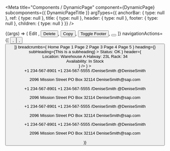 
<Meta
  title="Components / DynamicPage"
  component={DynamicPage}
  subcomponents={{ DynamicPageTitle }}
  argTypes={{
    anchorBar: {
      type: null
    },
    ref: {
      type: null
    },
    title: {
      type: null
    },
    header: {
      type: null
    },
    footer: {
      type: null
    },
    children: {
      type: null
    }
  }}
/>

<DocsHeader />

<Canvas>
  <Story name="Default">
    {(args) => (
      <DynamicPage
        {...args}
        style={{ maxHeight: '100vh' }}
        title={
          <DynamicPageTitle
            actions={[
              <Button key={'edit'} design={ButtonDesign.Emphasized}>
                Edit
              </Button>,
              <Button key={'delete'} design={ButtonDesign.Transparent}>
                Delete
              </Button>,
              <Button key={'copy'} design={ButtonDesign.Transparent}>
                Copy
              </Button>,
              <Button key={'toggleFoooter'} design={ButtonDesign.Transparent}>
                Toggle Footer
              </Button>,
              <Button key={'action'} icon="action" design={ButtonDesign.Transparent}></Button>
            ]}
            navigationActions={[
              <Button key={'fullscreen'} icon="full-screen" design={ButtonDesign.Transparent} />,
              <Button key={'exitFullscreen'} icon="exit-full-screen" design={ButtonDesign.Transparent} />,
              <Button key={'decline'} icon="decline" design={ButtonDesign.Transparent} />
            ]}
            breadcrumbs={
              <Breadcrumbs>
                <Link>Home</Link>
                <Link>Page 1</Link>
                <Link>Page 2</Link>
                <Link>Page 3</Link>
                <Link>Page 4</Link>
                <Link>Page 5</Link>
              </Breadcrumbs>
            }
            heading={<Title>Header Title</Title>}
            subHeading={<Label>This is a subheading</Label>}
          >
            <Badge>Status: OK</Badge>
          </DynamicPageTitle>
        }
        header={
          <DynamicPageHeader
            headerContent={
              <>
                <div style={{ display: 'flex', flexDirection: 'column' }}>
                  <Label>Location: Warehouse A</Label>
                  <Label>Halway: 23L</Label>
                  <Label>Rack: 34</Label>
                </div>
                <div style={{ display: 'flex', flexDirection: 'column', marginLeft: '2vw' }}>
                  <Label>Availability:</Label>
                  <ObjectStatus state={ValueState.Success}>In Stock</ObjectStatus>
                </div>
              </>
            }
          />
        }
      >
        <Form style={{ paddingBottom: '2rem', zIndex: 0 }} columnsXL={4} columnsL={4}>
          <FormGroup title="Phone Numbers">
            <FormItem label="Home">
              <Text>+1 234-567-8901</Text>
            </FormItem>
            <FormItem label="">
              <Text>+1 234-567-5555</Text>
            </FormItem>
          </FormGroup>
          <FormGroup title="Social Accounts">
            <FormItem label="LinkedIn">
              <Text>/DeniseSmith</Text>
            </FormItem>
            <FormItem label="Twitter">
              <Text>@DeniseSmith</Text>
            </FormItem>
          </FormGroup>
        </Form>
        <Form style={{ paddingBottom: '2rem' }} columnsXL={4} columnsL={4}>
          <FormGroup title="Addresses">
            <FormItem label="Home Address">
              <Text>2096 Mission Street</Text>
            </FormItem>
            <FormItem label="Mailing Address">
              <Text>PO Box 32114</Text>
            </FormItem>
          </FormGroup>
          <FormGroup title="Mailing Address">
            <FormItem label="Work">
              <Text>DeniseSmith@sap.com</Text>
            </FormItem>
          </FormGroup>
        </Form>
        <Form style={{ paddingBottom: '2rem' }} columnsXL={4} columnsL={4}>
          <FormGroup title="Phone Numbers">
            <FormItem label="Home">
              <Text>+1 234-567-8901</Text>
            </FormItem>
            <FormItem label="">
              <Text>+1 234-567-5555</Text>
            </FormItem>
          </FormGroup>
          <FormGroup title="Social Accounts">
            <FormItem label="LinkedIn">
              <Text>/DeniseSmith</Text>
            </FormItem>
            <FormItem label="Twitter">
              <Text>@DeniseSmith</Text>
            </FormItem>
          </FormGroup>
        </Form>
        <Form style={{ paddingBottom: '2rem' }} columnsXL={4} columnsL={4}>
          <FormGroup title="Addresses">
            <FormItem label="Home Address">
              <Text>2096 Mission Street</Text>
            </FormItem>
            <FormItem label="Mailing Address">
              <Text>PO Box 32114</Text>
            </FormItem>
          </FormGroup>
          <FormGroup title="Mailing Address">
            <FormItem label="Work">
              <Text>DeniseSmith@sap.com</Text>
            </FormItem>
          </FormGroup>
        </Form>
        <Form style={{ paddingBottom: '2rem', zIndex: 0 }} columnsXL={4} columnsL={4}>
          <FormGroup title="Phone Numbers">
            <FormItem label="Home">
              <Text>+1 234-567-8901</Text>
            </FormItem>
            <FormItem label="">
              <Text>+1 234-567-5555</Text>
            </FormItem>
          </FormGroup>
          <FormGroup title="Social Accounts">
            <FormItem label="LinkedIn">
              <Text>/DeniseSmith</Text>
            </FormItem>
            <FormItem label="Twitter">
              <Text>@DeniseSmith</Text>
            </FormItem>
          </FormGroup>
        </Form>
        <Form style={{ paddingBottom: '2rem' }} columnsXL={4} columnsL={4}>
          <FormGroup title="Addresses">
            <FormItem label="Home Address">
              <Text>2096 Mission Street</Text>
            </FormItem>
            <FormItem label="Mailing Address">
              <Text>PO Box 32114</Text>
            </FormItem>
          </FormGroup>
          <FormGroup title="Mailing Address">
            <FormItem label="Work">
              <Text>DeniseSmith@sap.com</Text>
            </FormItem>
          </FormGroup>
        </Form>
        <Form style={{ paddingBottom: '2rem' }} columnsXL={4} columnsL={4}>
          <FormGroup title="Phone Numbers">
            <FormItem label="Home">
              <Text>+1 234-567-8901</Text>
            </FormItem>
            <FormItem label="">
              <Text>+1 234-567-5555</Text>
            </FormItem>
          </FormGroup>
          <FormGroup title="Social Accounts">
            <FormItem label="LinkedIn">
              <Text>/DeniseSmith</Text>
            </FormItem>
            <FormItem label="Twitter">
              <Text>@DeniseSmith</Text>
            </FormItem>
          </FormGroup>
        </Form>
        <Form style={{ paddingBottom: '2rem' }} columnsXL={4} columnsL={4}>
          <FormGroup title="Addresses">
            <FormItem label="Home Address">
              <Text>2096 Mission Street</Text>
            </FormItem>
            <FormItem label="Mailing Address">
              <Text>PO Box 32114</Text>
            </FormItem>
          </FormGroup>
          <FormGroup title="Mailing Address">
            <FormItem label="Work">
              <Text>DeniseSmith@sap.com</Text>
            </FormItem>
          </FormGroup>
        </Form>
      </DynamicPage>
    )}
  </Story>
</Canvas>

<ArgsTable story="." />
